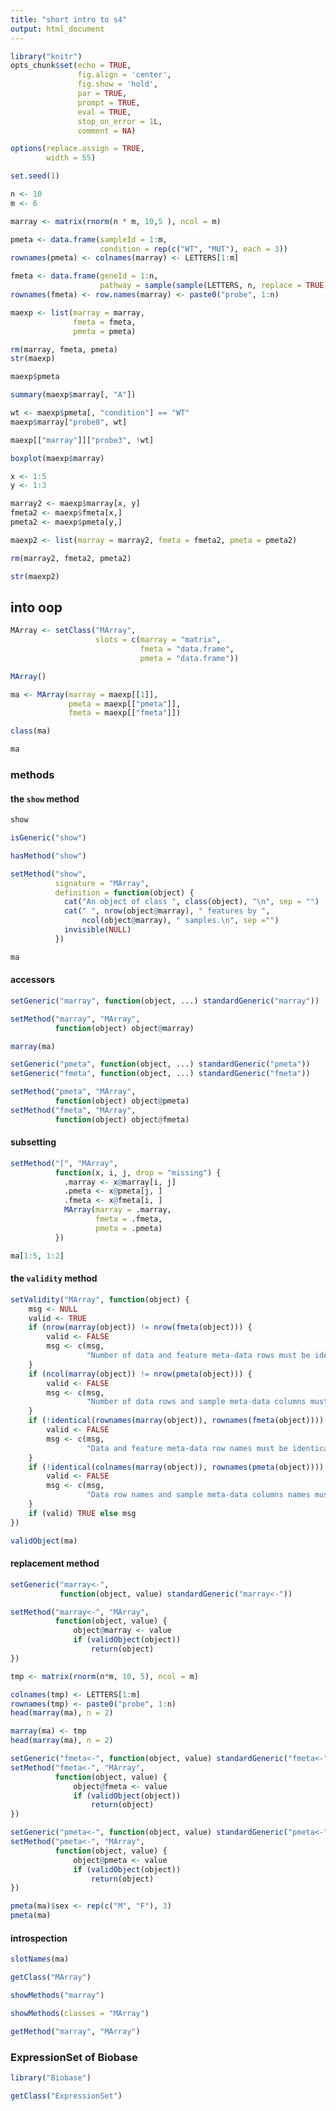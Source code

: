 ```yaml
---
title: "short intro to s4"
output: html_document
---
```


```r
library("knitr")
opts_chunk$set(echo = TRUE,
               fig.align = 'center', 
               fig.show = 'hold', 
               par = TRUE,
               prompt = TRUE,
               eval = TRUE,
               stop_on_error = 1L,
               comment = NA)

options(replace.assign = TRUE, 
        width = 55)

set.seed(1)
```

```r
n <- 10
m <- 6

marray <- matrix(rnorm(n * m, 10,5 ), ncol = m)

pmeta <- data.frame(sampleId = 1:m,
                    condition = rep(c("WT", "MUT"), each = 3))
rownames(pmeta) <- colnames(marray) <- LETTERS[1:m]

fmeta <- data.frame(geneId = 1:n,
                    pathway = sample(sample(LETTERS, n, replace = TRUE)))
rownames(fmeta) <- row.names(marray) <- paste0("probe", 1:n)
```

```r
maexp <- list(marray = marray,
              fmeta = fmeta,
              pmeta = pmeta)

rm(marray, fmeta, pmeta)
str(maexp)
```

```r
maexp$pmeta
```

```r
summary(maexp$marray[, "A"])
```

```r
wt <- maexp$pmeta[, "condition"] == "WT"
maexp$marray["probe8", wt]
```

```r
maexp[["marray"]]["probe3", !wt]
```

```r
boxplot(maexp$marray)
```

```r
x <- 1:5
y <- 1:3

marray2 <- maexp$marray[x, y]
fmeta2 <- maexp$fmeta[x,]
pmeta2 <- maexp$pmeta[y,]

maexp2 <- list(marray = marray2, fmeta = fmeta2, pmeta = pmeta2)

rm(marray2, fmeta2, pmeta2)

str(maexp2)
```

## into oop

```r
MArray <- setClass("MArray",
                   slots = c(marray = "matrix",
                             fmeta = "data.frame",
                             pmeta = "data.frame"))
```

```r
MArray()
```

```r
ma <- MArray(marray = maexp[[1]],
             pmeta = maexp[["pmeta"]],
             fmeta = maexp[["fmeta"]])

class(ma)
```

```r
ma
```

### methods

#### the `show` method

```r
show
```

```r
isGeneric("show")
```

```r
hasMethod("show")
```

```r
setMethod("show",
          signature = "MArray",
          definition = function(object) {
            cat("An object of class ", class(object), "\n", sep = "")
            cat(" ", nrow(object@marray), " features by ",
                ncol(object@marray), " samples.\n", sep ="")
            invisible(NULL)
          })
```

```r
ma
```

#### accessors

```r
setGeneric("marray", function(object, ...) standardGeneric("marray"))
```

```r
setMethod("marray", "MArray",
          function(object) object@marray)

marray(ma)
```

```r
setGeneric("pmeta", function(object, ...) standardGeneric("pmeta"))
setGeneric("fmeta", function(object, ...) standardGeneric("fmeta"))

setMethod("pmeta", "MArray",
          function(object) object@pmeta)
setMethod("fmeta", "MArray",
          function(object) object@fmeta)
```

#### subsetting

```r
setMethod("[", "MArray",
          function(x, i, j, drop = "missing") {
            .marray <- x@marray[i, j]
            .pmeta <- x@pmeta[j, ]
            .fmeta <- x@fmeta[i, ]
            MArray(marray = .marray,
                   fmeta = .fmeta,
                   pmeta = .pmeta)
          })
```

```r
ma[1:5, 1:2]
```

#### the `validity` method

```r
setValidity("MArray", function(object) {
    msg <- NULL
    valid <- TRUE
    if (nrow(marray(object)) != nrow(fmeta(object))) {
        valid <- FALSE
        msg <- c(msg, 
                 "Number of data and feature meta-data rows must be identical.")
    }
    if (ncol(marray(object)) != nrow(pmeta(object))) {
        valid <- FALSE
        msg <- c(msg, 
                 "Number of data rows and sample meta-data columns must be identical.")
    }
    if (!identical(rownames(marray(object)), rownames(fmeta(object)))) {
        valid <- FALSE
        msg <- c(msg, 
                 "Data and feature meta-data row names must be identical.")        
    }
    if (!identical(colnames(marray(object)), rownames(pmeta(object)))) {
        valid <- FALSE
        msg <- c(msg, 
                 "Data row names and sample meta-data columns names must be identical.")        
    }
    if (valid) TRUE else msg 
})
```

```r
validObject(ma)
```

#### replacement method

```r
setGeneric("marray<-", 
           function(object, value) standardGeneric("marray<-"))
```

```r
setMethod("marray<-", "MArray", 
          function(object, value) {
              object@marray <- value
              if (validObject(object))
                  return(object)
})
```

```r
tmp <- matrix(rnorm(n*m, 10, 5), ncol = m)

colnames(tmp) <- LETTERS[1:m]
rownames(tmp) <- paste0("probe", 1:n)
head(marray(ma), n = 2)
```

```r
marray(ma) <- tmp
head(marray(ma), n = 2)
```

```r
setGeneric("fmeta<-", function(object, value) standardGeneric("fmeta<-"))
setMethod("fmeta<-", "MArray", 
          function(object, value) {
              object@fmeta <- value
              if (validObject(object))
                  return(object)
})

setGeneric("pmeta<-", function(object, value) standardGeneric("pmeta<-"))
setMethod("pmeta<-", "MArray", 
          function(object, value) {
              object@pmeta <- value
              if (validObject(object))
                  return(object)
})
```

```r
pmeta(ma)$sex <- rep(c("M", "F"), 3)
pmeta(ma)
```

#### introspection

```r
slotNames(ma)
```

```r
getClass("MArray")
```

```r
showMethods("marray")
```

```r
showMethods(classes = "MArray")
```

```r
getMethod("marray", "MArray")
```

### ExpressionSet of Biobase

```r
library("Biobase")
```

```r
getClass("ExpressionSet")
```

